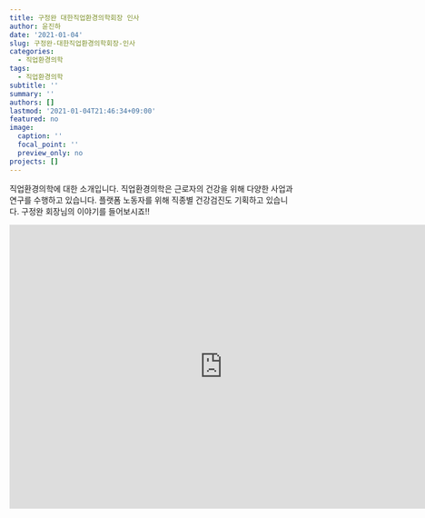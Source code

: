 ```yaml
---
title: 구정완 대한직업환경의학회장 인사
author: 윤진하
date: '2021-01-04'
slug: 구정완-대한직업환경의학회장-인사
categories:
  - 직업환경의학
tags:
  - 직업환경의학
subtitle: ''
summary: ''
authors: []
lastmod: '2021-01-04T21:46:34+09:00'
featured: no
image:
  caption: ''
  focal_point: ''
  preview_only: no
projects: []
---
```


 직업환경의학에 대한 소개입니다. 직업환경의학은 근로자의 건강을 위해 다양한 사업과 연구를 수행하고 있습니다. 플랫폼 노동자를 위해 직종별 건강검진도 기획하고 있습니다. 구정완 회장님의 이야기를 들어보시죠!!
 
<iframe width="750" height="500" src="https://www.youtube.com/embed/bYdHPsJ1JSE" frameborder="0" allow="accelerometer; autoplay; clipboard-write; encrypted-media; gyroscope; picture-in-picture" allowfullscreen></iframe>